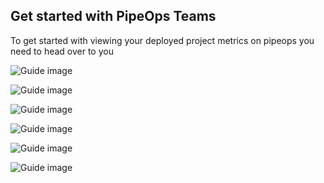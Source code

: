 ## Get started with PipeOps Teams

To get started with viewing your deployed project metrics on pipeops you need to head over to you


![Guide image](/assets/team/team_view1.png)

![Guide image](/assets/team/team_view2.png)

![Guide image](/assets/team/create_team.png)

![Guide image](/assets/team/add_member.png)

![Guide image](/assets/team/select_team_cluster.png)

![Guide image](/assets/team/select_cluster_project.png)




